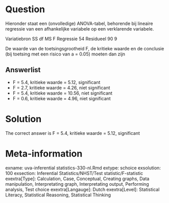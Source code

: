 Question
========

Hieronder staat een (onvolledige) ANOVA-tabel, behorende bij lineaire regressie van een afhankelijke variabele op een verklarende variabele.

Variatiebron SS df MS F
Regressie 54
Residueel 90 9

De waarde van de toetsingsgrootheid F, de kritieke waarde en de conclusie (bij toetsing met een risico van a = 0.05) moeten dan zijn

Answerlist
----------
* F = 5.4, kritieke waarde = 5.12, significant
* F = 2.7, kritieke waarde = 4.26, niet significant
* F = 5.4, kritieke waarde = 10.56, niet significant
* F = 0.6, kritieke waarde = 4.96, niet significant

Solution
========

The correct answer is  F = 5.4, kritieke waarde = 5.12, significant

Meta-information
================
exname: uva-inferential statistics-330-nl.Rmd
extype: schoice
exsolution: 100
exsection: Inferential Statistics/NHST/Test statistic/F-statistic
exextra[Type]: Calculation, Case, Conceptual, Creating graphs, Data manipulation, Interpretating graph, Interpretating output, Performing analysis, Test choice
exextra[Langauge]: Dutch
exextra[Level]: Statistical Literacy, Statistical Reasoning, Statistical Thinking
